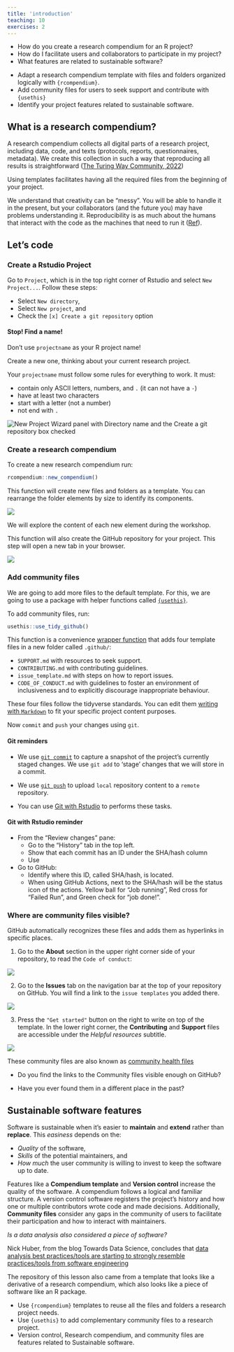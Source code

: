 ```yaml
---
title: 'introduction'
teaching: 10
exercises: 2
---
```


:::::::::::::::::::::::::::::::::::::: questions 

- How do you create a research compendium for an R project?
- How do I facilitate users and collaborators to participate in my project?
- What features are related to sustainable software?

::::::::::::::::::::::::::::::::::::::::::::::::

::::::::::::::::::::::::::::::::::::: objectives

- Adapt a research compendium template with files and folders organized logically with `{rcompendium}`.
- Add community files for users to seek support and contribute with `{usethis}`
- Identify your project features related to sustainable software.

::::::::::::::::::::::::::::::::::::::::::::::::

## What is a research compendium?

A research compendium collects all digital parts of a research project, including data, code, and texts (protocols, reports, questionnaires, metadata). We create this collection in such a way that reproducing all results is straightforward ([The Turing Way Community, 2022](https://the-turing-way.netlify.app/reproducible-research/compendia#summary))

Using templates facilitates having all the required files from the beginning of your project.

We understand that creativity can be “messy”. You will be able to handle it in the present, but your collaborators (and the future you) may have problems understanding it. Reproducibility is as much about the humans that interact with the code as the machines that need to run it ([Ref](https://eliocamp.github.io/reproducibility-with-r/materials/day1/02-projects/)).

<!-- figure from this to that -->

## Let's code

### Create a Rstudio Project

Go to `Project`, which is in the top right corner of Rstudio and select `New Project...`. Follow these steps:

- Select `New directory`, 
- Select `New project`, and 
- Check the `[x] Create a git repository` option

:::callout

#### Stop! Find a name!

Don't use `projectname` as your R project name!

Create a new one, thinking about your current research project.

:::

Your `projectname` must follow some rules for everything to work. It must:

- contain only ASCII letters, numbers, and `.` (it can not have a `-`)
- have at least two characters
- start with a letter (not a number)
- not end with `.`

![](fig/project-init.png){alt='New Project Wizard panel with Directory name and the Create a git repository box checked'}


### Create a research compendium

To create a new research compendium run:

```r
rcompendium::new_compendium()
```

This function will create new files and folders as a template. You can rearrange the folder elements by size to identify its components.

![](fig/projectname-01.png)

We will explore the content of each new element during the workshop.

This function will also create the GitHub repository for your project. This step will open a new tab in your browser.

![](fig/projectname-01-github.png)

### Add community files

We are going to add more files to the default template. For this, we are going to use a package with helper functions called [`{usethis}`](https://usethis.r-lib.org/).

To add community files, run:

```r
usethis::use_tidy_github()
```

This function is a convenience [wrapper function](https://stackoverflow.com/q/44783295/6702544) that adds four template files in a new folder called `.github/`: 

- `SUPPORT.md` with resources to seek support.
- `CONTRIBUTING.md` with contributing guidelines.
- `issue_template.md` with steps on how to report issues.
- `CODE_OF_CONDUCT.md` with guidelines to foster an environment of inclusiveness and to explicitly discourage inappropriate behaviour.

These four files follow the tidyverse standards. You can edit them [writing with `Markdown`](https://rstudio.github.io/cheatsheets/html/rmarkdown.html#write-with-markdown) to fit your specific project content purposes.

:::prereq

Now `commit` and `push` your changes using `git`.

#### Git reminders

- We use [`git commit`](https://www.atlassian.com/git/tutorials/saving-changes/git-commit) to capture a snapshot of the project's currently staged changes. We use `git add` to 'stage' changes that we will store in a commit.

- We use [`git push`](https://www.atlassian.com/git/tutorials/syncing/git-push) to upload `local` repository content to a `remote` repository.

<!-- add a diagram for this -->

- You can use [Git with Rstudio](https://rviews.rstudio.com/2020/04/23/10-commands-to-get-started-with-git/) to performs these tasks.

:::

:::::::::::::::::::::::::::::::::::::::::::::::::::::::::::::::::::: instructor

#### Git with Rstudio reminder

- From the “Review changes” pane:
    + Go to the “History” tab in the top left.
    + Show that each commit has an ID under the SHA/hash column
    + Use 

- Go to GitHub:
    + Identify where this ID, called SHA/hash, is located.
    + When using GitHub Actions, next to the SHA/hash will be the status icon of the actions. Yellow ball for "Job running", Red cross for "Failed Run", and Green check for "job done!".

::::::::::::::::::::::::::::::::::::::::::::::::::::::::::::::::::::::::::::::::

### Where are community files visible?

GitHub automatically recognizes these files and adds them as hyperlinks in specific places. 

1. Go to the __About__ section in the upper right corner side of your repository, to read the `Code of conduct`:

![](fig/code_of_conduct.png)

2. Go to the __Issues__ tab on the navigation bar at the top of your repository on GitHub. You will find a link to the `issue templates` you added there.

![](fig/issue_template.png)

3. Press the `"Get started"` button on the right to write on top of the template. In the lower right corner, the __Contributing__ and __Support__ files are accessible under the _Helpful resources_ subtitle.

![](fig/helpful_resources.png)

These community files are also known as [community health files](https://github.blog/changelog/2019-02-21-organization-wide-community-health-files/)

:::discussion

- Do you find the links to the Community files visible enough on GitHub?

- Have you ever found them in a different place in the past?

:::


## Sustainable software features

Software is sustainable when it's easier to __maintain__ and __extend__ rather than __replace__. This _easiness_ depends on the: 

- _Quality_ of the software, 
- _Skills_ of the potential maintainers, and 
- _How much_ the user community is willing to invest to keep the software up to date.

Features like a __Compendium template__ and __Version control__ increase the quality of the software. A compendium follows a logical and familiar structure. A version control software registers the project's history and how one or multiple contributors wrote code and made decisions. Additionally, __Community files__ consider any gaps in the community of users to facilitate their participation and how to interact with maintainers.

:::testimonial

_Is a data analysis also considered a piece of software?_ 

Nick Huber, from the blog Towards Data Science, concludes that [data analysis best practices/tools are starting to strongly resemble practices/tools from software engineering](https://towardsdatascience.com/data-analysis-is-a-form-of-software-engineering-876232bd3ebc)

The repository of this lesson also came from a template that looks like a derivative of a research compendium, which also looks like a piece of software like an R package.

:::

::::::::::::::::::::::::::::::::::::: keypoints 

- Use `{rcompendium}` templates to reuse all the files and folders a research project needs. 
- Use `{usethis}` to add complementary community files to a research project.
- Version control, Research compendium, and community files are features related to Sustainable software. 

::::::::::::::::::::::::::::::::::::::::::::::::

